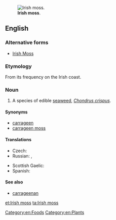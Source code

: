 [[Image:Haeckel Florideae Chondrus crispus.png|thumb|'''Irish moss'''.]]
==English==

===Alternative forms===
* [[Irish Moss]]

===Etymology===

From its frequency on the Irish coast.

===Noun===
{{en-noun|head=[[Irish]] [[moss]]|-}}
{{wikipedia}}

# A species of edible [[seaweed]], ''[[Chondrus crispus]]''.
====Synonyms====
* [[carrageen]]
* [[carrageen moss]]

====Translations====
{{trans-top|seaweed}}
* Czech: {{t|cs|irský mech|m}}
* Russian: {{t|ru|ирландский мох|m|tr=irlándskij mox}}, {{t|ru|жемчужный мох|m|tr=žemčúžnyj mox}}
{{trans-mid}}
* Scottish Gaelic: {{t|gd|cairgein|m}}
* Spanish: {{t|es|musgo de Irlanda|m}}
{{trans-bottom}}

====See also====
* [[carrageenan]]

[[Category:en:Foods]]
[[Category:en:Plants]]

[[et:Irish moss]]
[[ta:Irish moss]]